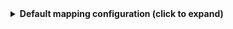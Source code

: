 <details>
<summary><b>Default mapping configuration (click to expand)</b></summary>

```yaml showLineNumbers
createMissingRelatedEntities: true
deleteDependentEntities: true
resources:
  - kind: job
    selector:
      query: 'true'
    port:
      entity:
        mappings:
          identifier: .url | split("://")[1] | sub("^.*?/"; "") | gsub("%20"; "-") | gsub("%252F"; "-") | gsub("/"; "-") | .[:-1]
          title: .fullName
          blueprint: '"jenkinsJob"'
          properties:
            jobName: .name
            url: .url
            jobStatus: '{"notbuilt": "created", "blue": "passing", "red": "failing"}[.color]'
            timestamp: .time
            parentJob: .__parentJob
  - kind: build
    selector:
      query: 'true'
      maxBuildsPerJob: 100
      daysSince: 1
      jobFilter: []
    port:
      entity:
        mappings:
          identifier: >-
            .url | split("://")[1] | sub("^.*?/"; "") | gsub("%20"; "-") | gsub("%252F"; "-") | gsub("/"; "-") | .[:-1]
          title: .displayName
          blueprint: '"jenkinsBuild"'
          properties:
            buildStatus: .result
            buildUrl: .url
            buildDuration: .duration
            timestamp: .timestamp / 1000 | todate
          relations:
            parentJob: .url | split("://")[1] | sub("^.*?/"; "") | gsub("%20"; "-") | gsub("%252F"; "-") | gsub("/"; "-") | .[:-1] | gsub("-[0-9]+$"; "")
            previousBuild: >-
              if .previousBuild then (.previousBuild.url | split("://")[1] |
              sub("^.*?/"; "") | gsub("%20"; "-") | gsub("%252F"; "-") |
              gsub("/"; "-") | .[:-1]) else null end
  - kind: user
    selector:
      query: 'true'
    port:
      entity:
        mappings:
          identifier: .user.id
          title: .user.fullName
          blueprint: '"jenkinsUser"'
          properties:
            url: .user.absoluteUrl
            lastUpdateTime: if .lastChange then (.lastChange/1000) else now end | strftime("%Y-%m-%dT%H:%M:%SZ")
```
</details>